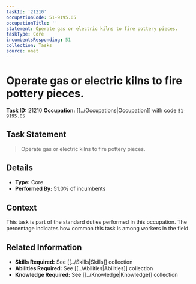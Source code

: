```yaml
---
taskId: '21210'
occupationCode: 51-9195.05
occupationTitle: ''
statement: Operate gas or electric kilns to fire pottery pieces.
taskType: Core
incumbentsResponding: 51
collection: Tasks
source: onet
---
```

# Operate gas or electric kilns to fire pottery pieces.

**Task ID:** 21210
**Occupation:** [[../Occupations|Occupation]] with code `51-9195.05`

## Task Statement

> Operate gas or electric kilns to fire pottery pieces.

## Details

- **Type:** Core
- **Performed By:** 51.0% of incumbents

## Context

This task is part of the standard duties performed in this occupation. The percentage indicates how common this task is among workers in the field.

## Related Information

- **Skills Required:** See [[../Skills|Skills]] collection
- **Abilities Required:** See [[../Abilities|Abilities]] collection
- **Knowledge Required:** See [[../Knowledge|Knowledge]] collection
